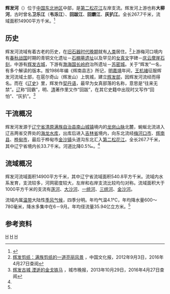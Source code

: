 {{Infobox river
| name               = 辉发河
| name_native        = {{lang-mnc|ᡥᠣᡳᡶᠠ<br> ᠪᡳᡵᠠ|z=Hoifa bira}}
| image              = Map of the Huifa River.jpg
| image_size         = 300px
| image_caption      = 辉发河流域示意图
| river_system       = [[黑龙江|黑龙江]]流域[[松花江|松花江]]水系
| progression        = 
| source1_location   = [[辽宁省|辽宁省]][[清原满族自治县|清原满族自治县]][[南山城镇|南山城镇]][[龙岗山|龙岗山脉]]
| source1_lat_d  = 41
| source1_lat_m  = 59
| source1_lat_s  = 01
| source1_lat_NS = N
| source1_long_d = 125
| source1_long_m = 18
| source1_long_s = 10
| source1_long_EW= E
| source1_elevation  = 570 m
| mouth_location     = [[吉林省|吉林省]][[桦甸市|桦甸市]][[金沙镇_(桦甸市)|金沙镇]]头道沟东北[[第二松花江|第二松花江]]
| mouth_lat_d    = 43
| mouth_lat_m    = 07
| mouth_lat_s    = 27
| mouth_lat_NS   = N
| mouth_long_d   = 126
| mouth_long_m   = 57
| mouth_long_s   = 29
| mouth_long_EW  = E
| mouth_elevation    = 
| altitude_difference= 
| basin_size         = 14900 km<sup>2</sup>
| basin_countries    = {{PRC}}
| basin_cities       = [[梅河口市|梅河口市]]、[[辉南县|辉南县]]、[[桦甸市|桦甸市]]
| basin_landmarks    = [[庆云摩崖石刻|庆云摩崖石刻]]、[[辉发城址|辉发古城]]
| basin_population   = 
<!---------------------- PHYSIOGNOMY -->
| length             = 267.7 km
| discharge1_location= 
| discharge1_min     = 
| discharge1_avg     = 
| discharge1_max     = 
<!---------------------- FEATURES -->
| tributaries_left   = [[白云河_(辉发河)|白云河]]、[[梅河_(辉发河)|梅河]]、[[莲河|莲河]]、[[大沙河_(辉发河)|大沙河]]、[[挡石河_(辉发河)|挡石河]]、[[富太河|富太河]]、[[呼兰河_(辉发河)|呼兰河]]、[[金沙河_(辉发河)|金沙河]]
| tributaries_right  = [[一统河|一统河]]、[[三统河|三统河]]、[[蛤蟆河_(辉发河)|蛤蟆河]]、[[蛟河_(辉发河)|蛟河]]
| waterbodies        = [[海龙水库_(梅河口)|海龙水库]]
| waterfalls         = 
| bridges            = 
| ports              = 
| custom_label       = 
| custom_data        = 
| extra              = 
}}

'''辉发河'''（{{lang-mnc|ᡥᠣᡳᡶᠠ<br> ᠪᡳᡵᠠ|z=Hoifa bira}}）位于[[中国东北地区|中国东北地区]]中部，是[[第二松花江|第二松花江]]左岸支流。辉发河上游也称'''大柳河'''，古时曾名'''卫乐江'''（'''韦泺江'''）、'''回跋江'''、'''回霸江'''、'''灰扒江'''。全长267.7千米，流域面积14900平方千米。<ref name="中国河湖大典">{{cite book zh |author=《[[中国河湖大典|中国河湖大典]]》编纂委员会 |title=《中国河湖大典·黑龙江、辽河卷》 |format=M |edition=1 |location=北京 |publisher=中国水利水电出版社 |date=2014年4月 |pages=141页 |id= ISBN 978-7-5170-1950-3}}</ref>

==历史==
辉发河流域有着古老的历史，在[[旧石器时代晚期|旧石器时代晚期]]就有[[人类|人类]]居住。<ref>[http://epaper.ccdy.cn/html/2012-09/03/content_79385.htm 辉发剪纸：满族剪纸的一道亮丽风景] {{webarchive|url=https://web.archive.org/web/20160531062812/http://epaper.ccdy.cn/html/2012-09/03/content_79385.htm |date=2016-05-31 }}，中国文化报，2012年9月3日，2016年4月27日查阅</ref>上游梅河口境内有[[春秋战国|春秋战国]]时期的青铜文化遗址－[[辉发河上游石棚墓|石棚墓遗址]]以及罕见的[[女真文|女真文]]字碑－[[庆云摩崖石刻|庆云摩崖石刻]]，中游有[[辉发城址|辉发古城]]，下游有[[渤海国|渤海国]][[长岭府|长岭府]]治所遗址－[[苏密城|苏密城]]。关于“辉发”一名，有多个解读的版本。按1986年编《辉南县志》所记，[[明朝|明]][[嘉靖|嘉靖]]年间，[[王机褚|王机褚]]征服辉发河流域土部，在扈尔奇山（辉发山）上筑城，建立[[辉发部|辉发部]]，因辉发河流经而得名。{{谁|也有认为，|date=2021年8月}}{{cn-span|辉发满语意为野茶汁，辉发河水色青似野茶汁，故以其为部落名。|date=2021年8月}}而在《[[辽史|辽史]]》里，辉发作[[契丹语|契丹语]]，最早为女真部落的名称，意思是“往来无禁”。[[辽朝|辽]]称“回霸”，明、[[清朝|清]]著作里又作“回跋”，在其它史籍中出现时又写作“回怕”、“灰扒”。<ref>[http://cswbszb.chinajilin.com.cn/html/2013-10/29/content_921541.htm 辉发古城 湮逝的金戈铁马] {{Wayback|url=http://cswbszb.chinajilin.com.cn/html/2013-10/29/content_921541.htm |date=20160514033616 }}，城市晚报，2013年10月29日，2016年4月27日查阅</ref>

==干流概况==
辉发河发源于[[辽宁省|辽宁省]][[清原满族自治县|清原满族自治县]][[南山城镇|南山城镇]]境内的[[龙岗山|龙岗山脉]]北麓，蜿蜒北流进入辽吉两省交界处的[[海龙水库_(梅河口)|海龙水库]]，出库后进入[[吉林省|吉林省]]境内，向东北流经[[梅河口市|梅河口市]]、[[辉南县|辉南县]]、[[桦甸市|桦甸市]]，最后于桦甸市[[金沙镇_(桦甸市)|金沙镇]]头道沟东北汇入[[第二松花江|第二松花江]]。全长267.7千米，其中辽宁省境内长33.7千米。河道比降0.5‰。<ref name="中国河湖大典"/>
==流域概况==
辉发河流域面积14900平方千米，其中辽宁省流域面积540.8平方千米。流域内水系发育，支流较多，河网密度较大，左岸和右岸支流比较均匀对称。流域面积大于1000平方千米的支流有[[莲河|莲河]]、[[大沙河_(辉发河)|大沙河]]、[[一统河|一统河]]、[[三统河|三统河]]、[[金沙河_(辉发河)|金沙河]]。

流域内属[[温带|温带]]大陆性[[季风气候|季风气候]]，四季分明。年均气温4.1℃，年均降水量600～780毫米，降水多集中在6－9月。年均径流量35.94亿立方米。<ref name="中国河湖大典"/>
==参考资料==
{{reflist}}


[[Category:松花江水系|H]]
[[Category:吉林河流|H]]
[[Category:辽宁河流|H]]